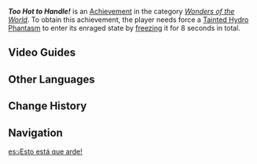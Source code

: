 {{Achievement Infobox
|id           = 82177
|order id     = 2177
|category     = Wonders of the World
|description  = Constantly attempt to freeze Tainted Hydro Phantasms...
|requirements = Freeze a [[Tainted Hydro Phantasm]] for 8 seconds in total.
|primogems    = 5
|tracking     = 
|topic        = Tainted Water-Splitting Phantasm;Tainted Water-Spouting Phantasm
|type         = Exploration
|quest        = 
|hidden       = 1
}}
'''''Too Hot to Handle!''''' is an [[Achievement]] in the category ''[[Wonders of the World]]''. To obtain this achievement, the player needs force a [[Tainted Hydro Phantasm]] to enter its enraged state by [[Frozen|freezing]] it for 8 seconds in total.

==Video Guides==
{{EVT
|video1   = https://youtu.be/sO_WgVWOyQs
|caption1 = Hidden Achievement: Too Hot to Handle!
}}

==Other Languages==
{{Other Languages
|en      = Too Hot to Handle!
|zhs     = 热腾腾！
|zhs_rm  = 
|zht     = 熱騰騰！
|zht_rm  = 
|zh_tl   = 
|ja      = アツアツ！
|ja_rm   = Atsu Atsu!
|ja_tl   = 
|ko      = 후끈후끈!
|ko_rm   = 
|ko_tl   = 
|es      = ¡Esto está que arde!
|es_tl   = This is on Fire!
|fr      = L'eau, ça brûle ?
|fr_tl   = Water Burns?
|ru      = Слишком горячо!
|ru_tl   = Too Hot!
|th      = ร้อนปุด ๆ!
|th_rm   = 
|th_tl   = 
|vi      = Nóng Hổi!
|vi_tl   = 
|de      = Vorsicht, heiß!
|de_tl   = Caution, Hot!
|id      = Aduh Panas!
|id_tl   = Ouch It's Hot!
|pt      = Tão Quente que Arde!
|pt_tl   = 
|tr      = Dikkat, Sıcak!
|tr_tl   = Caution, Hot!
|it      = Roba che scotta!
|it_tl   = 
}}

==Change History==
{{Change History|4.0}}

==Navigation==
{{Achievement Navbox}}

[[es:¡Esto está que arde!]]